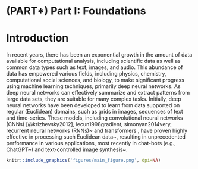 \mainmatter

# (PART\*) Part I: Foundations {-}

# Introduction

In recent years, there has been an exponential growth in the amount of data available for computational analysis, including scientific data as well as common data types such as text, images, and audio. This abundance of data has empowered various fields, including physics, chemistry, computational social sciences, and biology, to make significant progress using machine learning techniques, primarily deep neural networks. As deep neural networks can effectively summarize and extract patterns from large data sets, they are suitable for many complex tasks. Initially, deep neural networks have been developed to learn from data supported on regular (Euclidean) domains,
such as grids in images, sequences of text and time-series. These models, including convolutional neural networks (CNNs) [@krizhevsky2012], lecun1998gradient, simonyan2014very, recurrent neural networks (RNNs)~\cite{sutskever2014sequence,bahdanau2014neural} and transformers \cite{vaswani2017attention}, have proven highly effective in processing such Euclidean data~\cite{goodfellow2016deep}, resulting in unprecedented performance in various applications, most recently in chat-bots (e.g., ChatGPT~\cite{adesso2022gpt4}) and text-controlled image synthesis~\cite{rombach2022high}.

```r
knitr::include_graphics('figures/main_figure.png', dpi=NA)
```
